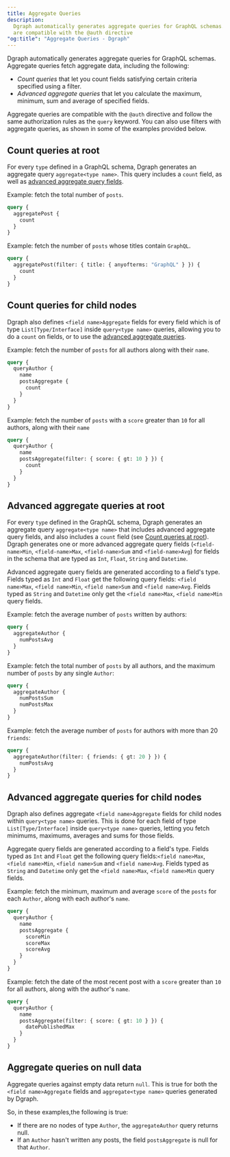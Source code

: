 ```yaml
---
title: Aggregate Queries
description:
  Dgraph automatically generates aggregate queries for GraphQL schemas. These
  are compatible with the @auth directive
"og:title": "Aggregate Queries - Dgraph"
---
```



<DgraphWIP />

Dgraph automatically generates aggregate queries for GraphQL schemas. Aggregate
queries fetch aggregate data, including the following:

- _Count queries_ that let you count fields satisfying certain criteria
  specified using a filter.
- _Advanced aggregate queries_ that let you calculate the maximum, minimum, sum
  and average of specified fields.

Aggregate queries are compatible with the `@auth` directive and follow the same
authorization rules as the `query` keyword. You can also use filters with
aggregate queries, as shown in some of the examples provided below.

## Count queries at root

For every `type` defined in a GraphQL schema, Dgraph generates an aggregate
query `aggregate<type name>`. This query includes a `count` field, as well as
[advanced aggregate query fields](#advanced-aggregate-queries-at-root).

Example: fetch the total number of `posts`.

```graphql
query {
  aggregatePost {
    count
  }
}
```

Example: fetch the number of `posts` whose titles contain `GraphQL`.

```graphql
query {
  aggregatePost(filter: { title: { anyofterms: "GraphQL" } }) {
    count
  }
}
```

## Count queries for child nodes

Dgraph also defines `<field name>Aggregate` fields for every field which is of
type `List[Type/Interface]` inside `query<type name>` queries, allowing you to
do a `count` on fields, or to use the
[advanced aggregate queries](#advanced-aggregate-queries-for-child-nodes).

Example: fetch the number of `posts` for all authors along with their `name`.

```graphql
query {
  queryAuthor {
    name
    postsAggregate {
      count
    }
  }
}
```

Example: fetch the number of `posts` with a `score` greater than `10` for all
authors, along with their `name`

```graphql
query {
  queryAuthor {
    name
    postsAggregate(filter: { score: { gt: 10 } }) {
      count
    }
  }
}
```

## Advanced aggregate queries at root

For every `type` defined in the GraphQL schema, Dgraph generates an aggregate
query `aggregate<type name>` that includes advanced aggregate query fields, and
also includes a `count` field (see
[Count queries at root](#count-queries-at-root)). Dgraph generates one or more
advanced aggregate query fields (`<field-name>Min`, `<field-name>Max`,
`<field-name>Sum` and `<field-name>Avg`) for fields in the schema that are typed
as `Int`, `Float`, `String` and `Datetime`.

<Note> Advanced aggregate query fields are generated according to
a field's type. Fields typed as `Int` and `Float` get the following query
fields: `<field name>Max`, `<field name>Min`, `<field name>Sum` and
`<field name>Avg`. Fields typed as `String` and `Datetime` only get the
`<field name>Max`, `<field name>Min` query fields. </Note>

Example: fetch the average number of `posts` written by authors:

```graphql
query {
  aggregateAuthor {
    numPostsAvg
  }
}
```

Example: fetch the total number of `posts` by all authors, and the maximum
number of `posts` by any single `Author`:

```graphql
query {
  aggregateAuthor {
    numPostsSum
    numPostsMax
  }
}
```

Example: fetch the average number of `posts` for authors with more than 20
`friends`:

```graphql
query {
  aggregateAuthor(filter: { friends: { gt: 20 } }) {
    numPostsAvg
  }
}
```

## Advanced aggregate queries for child nodes

Dgraph also defines aggregate `<field name>Aggregate` fields for child nodes
within `query<type name>` queries. This is done for each field of type
`List[Type/Interface]` inside `query<type name>` queries, letting you fetch
minimums, maximums, averages and sums for those fields.

<Note> Aggregate query fields are generated according to a
field's type. Fields typed as `Int` and `Float` get the following query
fields:`<field name>Max`, `<field name>Min`, `<field name>Sum` and
`<field name>Avg`. Fields typed as `String` and `Datetime` only get the
`<field name>Max`, `<field name>Min` query fields. </Note>

Example: fetch the minimum, maximum and average `score` of the `posts` for each
`Author`, along with each author's `name`.

```graphql
query {
  queryAuthor {
    name
    postsAggregate {
      scoreMin
      scoreMax
      scoreAvg
    }
  }
}
```

Example: fetch the date of the most recent post with a `score` greater than `10`
for all authors, along with the author's `name`.

```graphql
query {
  queryAuthor {
    name
    postsAggregate(filter: { score: { gt: 10 } }) {
      datePublishedMax
    }
  }
}
```

## Aggregate queries on null data

Aggregate queries against empty data return `null`. This is true for both the
`<field name>Aggregate` fields and `aggregate<type name>` queries generated by
Dgraph.

So, in these examples,the following is true:

- If there are no nodes of type `Author`, the `aggregateAuthor` query returns
  null.
- If an `Author` hasn't written any posts, the field `postsAggregate` is null
  for that `Author`.
